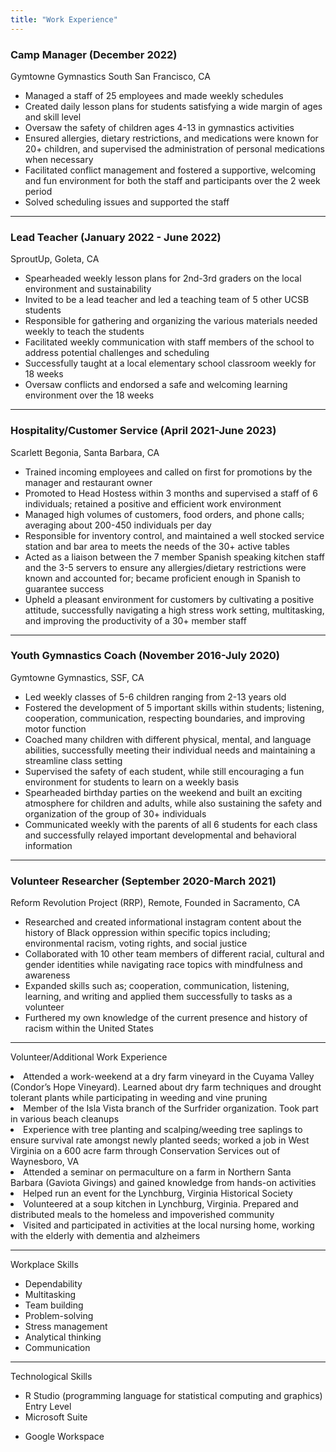 ```yaml
---
title: "Work Experience"
---
```


<body>

<h3>Camp Manager (December 2022)</h3>

Gymtowne Gymnastics South San Francisco, CA

<ul>

<li>Managed a staff of 25 employees and made weekly schedules</li>

<li>Created daily lesson plans for students satisfying a wide margin of ages and skill level</li>

<li>Oversaw the safety of children ages 4-13 in gymnastics activities</li>

<li>Ensured allergies, dietary restrictions, and medications were known for 20+ children, and supervised the administration of personal medications when necessary</li>

<li>Facilitated conflict management and fostered a supportive, welcoming and fun environment for both the staff and participants over the 2 week period</li>

<li>Solved scheduling issues and supported the staff</li>

</ul>

</body>

------------------------------------------------------------------------

<body>

<h3>Lead Teacher (January 2022 - June 2022)</h3>

SproutUp, Goleta, CA

<ul>

<li>Spearheaded weekly lesson plans for 2nd-3rd graders on the local environment and sustainability</li>

<li>Invited to be a lead teacher and led a teaching team of 5 other UCSB students</li>

<li>Responsible for gathering and organizing the various materials needed weekly to teach the students</li>

<li>Facilitated weekly communication with staff members of the school to address potential challenges and scheduling</li>

<li>Successfully taught at a local elementary school classroom weekly for 18 weeks</li>

<li>Oversaw conflicts and endorsed a safe and welcoming learning environment over the 18 weeks</li>

</ul>

</body>

------------------------------------------------------------------------

<body>

<h3>Hospitality/Customer Service (April 2021-June 2023)</h3>

Scarlett Begonia, Santa Barbara, CA

<ul>

<li>Trained incoming employees and called on first for promotions by the manager and restaurant owner</li>

<li>Promoted to Head Hostess within 3 months and supervised a staff of 6 individuals; retained a positive and efficient work environment</li>

<li>Managed high volumes of customers, food orders, and phone calls; averaging about 200-450 individuals per day</li>

<li>Responsible for inventory control, and maintained a well stocked service station and bar area to meets the needs of the 30+ active tables</li>

<li>Acted as a liaison between the 7 member Spanish speaking kitchen staff and the 3-5 servers to ensure any allergies/dietary restrictions were known and accounted for; became proficient enough in Spanish to guarantee success</li>

<li>Upheld a pleasant environment for customers by cultivating a positive attitude, successfully navigating a high stress work setting, multitasking, and improving the productivity of a 30+ member staff</li>

</ul>

</body>

------------------------------------------------------------------------

<body>

<h3>Youth Gymnastics Coach (November 2016-July 2020)</h3>

Gymtowne Gymnastics, SSF, CA

<ul>

<li>Led weekly classes of 5-6 children ranging from 2-13 years old</li>

<li>Fostered the development of 5 important skills within students; listening, cooperation, communication, respecting boundaries, and improving motor function</li>

<li>Coached many children with different physical, mental, and language abilities, successfully meeting their individual needs and maintaining a streamline class setting</li>

<li>Supervised the safety of each student, while still encouraging a fun environment for students to learn on a weekly basis</li>

<li>Spearheaded birthday parties on the weekend and built an exciting atmosphere for children and adults, while also sustaining the safety and organization of the group of 30+ individuals</li>

<li>Communicated weekly with the parents of all 6 students for each class and successfully relayed important developmental and behavioral information</li>

</ul>

</body>

------------------------------------------------------------------------

<body>

<h3>Volunteer Researcher (September 2020-March 2021)</h3>

Reform Revolution Project (RRP), Remote, Founded in Sacramento, CA

<ul>

<li>Researched and created informational instagram content about the history of Black oppression within specific topics including; environmental racism, voting rights, and social justice</li>

<li>Collaborated with 10 other team members of different racial, cultural and gender identities while navigating race topics with mindfulness and awareness</li>

<li>Expanded skills such as; cooperation, communication, listening, learning, and writing and applied them successfully to tasks as a volunteer</li>

<li>Furthered my own knowledge of the current presence and history of racism within the United States</li>

</ul>

</body>

---------------

Volunteer/Additional Work Experience

<li>Attended a work-weekend at a dry farm vineyard in the Cuyama Valley (Condor's Hope Vineyard). Learned about dry farm techniques and drought tolerant plants while participating in weeding and vine pruning</li>

<li>Member of the Isla Vista branch of the Surfrider organization. Took part in various beach cleanups</li>

<li>Experience with tree planting and scalping/weeding tree saplings to ensure survival rate amongst newly planted seeds; worked a job in West Virginia on a 600 acre farm through Conservation Services out of Waynesboro, VA</li>

<li>Attended a seminar on permaculture on a farm in Northern Santa Barbara (Gaviota Givings) and gained knowledge from hands-on activities</li>

<li>Helped run an event for the Lynchburg, Virginia Historical Society</li>

<li>Volunteered at a soup kitchen in Lynchburg, Virginia. Prepared and distributed meals to the homeless and impoverished community</li>

<li>Visited and participated in activities at the local nursing home, working with the elderly with dementia and alzheimers</li>


------------------------------------------------------------------------

Workplace Skills

<ul>

<li>Dependability</li>

<li>Multitasking</li>

<li>Team building</li>

<li>Problem-solving</li>

<li>Stress management</li>

<li>Analytical thinking</li>

<li>Communication</li>

</ul>

</body>

------------------------------------------------------------------------

Technological Skills

<ul>

<li>R Studio (programming language for statistical computing and graphics) Entry Level</li>

<li>Microsoft Suite</li>

<li>

Google Workspace

</ul>

</body>


